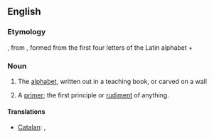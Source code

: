 ==English==

===Etymology===
{{etyl|enm|en}}, from {{etyl|la|en}} {{term|abecedarius||lang=la|of the alphabet}}, formed from the first four letters of the Latin alphabet + {{term|-arius||lang=la}}

===Noun===
{{en-noun|abecedaries}}

# The [[alphabet]], written out in a teaching book, or carved on a wall
#{{rare}} A [[primer]]; the first principle or [[rudiment]] of anything.

====Translations====
{{trans-top|the alphabet}}
* [[Catalan]]: {{t|ca|abecedari|m}}, {{t|ca|beceroles|f|p}}
{{trans-mid}}
{{trans-bottom}}
